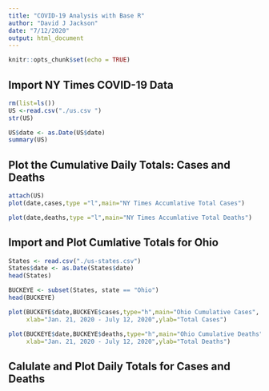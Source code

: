 ```yaml
---
title: "COVID-19 Analysis with Base R"
author: "David J Jackson"
date: "7/12/2020"
output: html_document
---
```


```r
knitr::opts_chunk$set(echo = TRUE)
```

## Import NY Times COVID-19 Data

```r
rm(list=ls())
US <-read.csv("./us.csv ")
str(US)

US$date <- as.Date(US$date)
summary(US)
```

## Plot the Cumulative Daily Totals: Cases and Deaths

```r
attach(US)
plot(date,cases,type ="l",main="NY Times Accumlative Total Cases")
```
```r
plot(date,deaths,type ="l",main="NY Times Accumlative Total Deaths")
```

## Import and Plot Cumlative Totals for Ohio

```r
States <- read.csv("./us-states.csv")
States$date <- as.Date(States$date)
head(States)
```
```r

BUCKEYE <- subset(States, state == "Ohio")
head(BUCKEYE)

plot(BUCKEYE$date,BUCKEYE$cases,type="h",main="Ohio Cumulative Cases",
     xlab="Jan. 21, 2020 - July 12, 2020",ylab="Total Cases")

plot(BUCKEYE$date,BUCKEYE$deaths,type="h",main="Ohio Cumulative Deaths",
     xlab="Jan. 21, 2020 - July 12, 2020",ylab="Total Deaths")
```

## Calulate and Plot Daily Totals for Cases and Deaths



